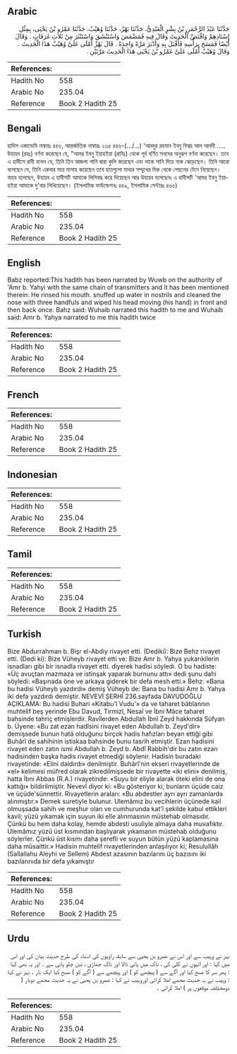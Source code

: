 ## Arabic


<div dir="rtl" lang="ar" style={{fontSize:'larger',backgroundColor:'#f8f9fa',padding:20}}>
حَدَّثَنَا عَبْدُ الرَّحْمَنِ بْنُ بِشْرٍ الْعَبْدِيُّ، حَدَّثَنَا بَهْزٌ، حَدَّثَنَا وُهَيْبٌ، حَدَّثَنَا عَمْرُو بْنُ يَحْيَى، بِمِثْلِ إِسْنَادِهِمْ وَاقْتَصَّ الْحَدِيثَ وَقَالَ فِيهِ فَمَضْمَضَ وَاسْتَنْشَقَ وَاسْتَنْثَرَ مِنْ ثَلاَثِ غَرَفَاتٍ ‏.‏ وَقَالَ أَيْضًا فَمَسَحَ بِرَأْسِهِ فَأَقْبَلَ بِهِ وَأَدْبَرَ مَرَّةً وَاحِدَةً ‏.‏ قَالَ بَهْزٌ أَمْلَى عَلَىَّ وُهَيْبٌ هَذَا الْحَدِيثَ ‏.‏ وَقَالَ وُهَيْبٌ أَمْلَى عَلَىَّ عَمْرُو بْنُ يَحْيَى هَذَا الْحَدِيثَ مَرَّتَيْنِ ‏.‏
</div>
<div style={{backgroundColor:'#f8f9fa',padding:20, marginBottom: 10}}><table> <thead> <tr> <th>References:</th> <th></th> </tr> </thead> <tbody><tr><td>Hadith No</td><td>558</td></tr><tr><td>Arabic No</td><td>235.04</td></tr><tr><td>Reference</td><td>Book 2 Hadith 25</td></tr></tbody></table></div>

## Bengali


<div dir="ltr" lang="bn" style={{fontSize:'larger',backgroundColor:'#f8f9fa',padding:20}}>
হাদিস একাডেমি নাম্বারঃ ৪৪৬, আন্তর্জাতিক নাম্বারঃ ২৩৫ ৪৪৬-(.../...) 'আবদুর রহমান ইবনু বিশ্বর আল আবদী ..... উহায়ব (রহঃ) বর্ণনা করেছেন যে, "আমর ইবনু ইয়াহইয়া (রাযিঃ) থেকে পূর্ব বর্ণিত সনদের অনুরূপ বর্ণনা করেছেন। তবে এ হাদীসে রাবী বলেন যে, তিনি তিন আজলা পানি দ্বারা কুলি করেছেন এবং নাকে পানি দিয়ে নাক ঝেড়েছেন। তিনি আরো বলেছেন যে, তিনি একবার মাত্র মাসাহ করেছেন তবে হাতগুলো মাথার সম্মুখের দিক থেকে পেছনের টেনে নিয়েছেন। বাহয বলেছেন, উহায়ব এ হাদীসটি আমাকে লিপিবদ্ধ করে দিয়েছেন আর উহায়ব বলেছেনঃ এ হাদীসটি 'আমর ইবনু ইয়াহইয়া আমাকে দু'বার লিখিয়েছেন। (ইসলামিক ফাউন্ডেশনঃ ৪৪৯, ইসলামিক সেন্টারঃ ৪৬৫)
</div>
<div style={{backgroundColor:'#f8f9fa',padding:20, marginBottom: 10}}><table> <thead> <tr> <th>References:</th> <th></th> </tr> </thead> <tbody><tr><td>Hadith No</td><td>558</td></tr><tr><td>Arabic No</td><td>235.04</td></tr><tr><td>Reference</td><td>Book 2 Hadith 25</td></tr></tbody></table></div>

## English


<div dir="ltr" lang="en" style={{fontSize:'larger',backgroundColor:'#f8f9fa',padding:20}}>
Babz reported:This hadith has been narrated by Wuwb on the authority of 'Amr b. Yahyi with the same chain of transmitters and it has been mentioned therein: He rinsed his mouth. snuffed up water in nostrils and cleaned the nose with three handfuls and wiped his head moving (his hand) in front and then back once. Bahz said: Wuhaib narrated this hadith to me and Wuhaib said: Amr b. Yahya narrated to me this hadith twice
</div>
<div style={{backgroundColor:'#f8f9fa',padding:20, marginBottom: 10}}><table> <thead> <tr> <th>References:</th> <th></th> </tr> </thead> <tbody><tr><td>Hadith No</td><td>558</td></tr><tr><td>Arabic No</td><td>235.04</td></tr><tr><td>Reference</td><td>Book 2 Hadith 25</td></tr></tbody></table></div>

## French


<div dir="ltr" lang="fr" style={{fontSize:'larger',backgroundColor:'#f8f9fa',padding:20}}>

</div>
<div style={{backgroundColor:'#f8f9fa',padding:20, marginBottom: 10}}><table> <thead> <tr> <th>References:</th> <th></th> </tr> </thead> <tbody><tr><td>Hadith No</td><td>558</td></tr><tr><td>Arabic No</td><td>235.04</td></tr><tr><td>Reference</td><td>Book 2 Hadith 25</td></tr></tbody></table></div>

## Indonesian


<div dir="ltr" lang="id" style={{fontSize:'larger',backgroundColor:'#f8f9fa',padding:20}}>

</div>
<div style={{backgroundColor:'#f8f9fa',padding:20, marginBottom: 10}}><table> <thead> <tr> <th>References:</th> <th></th> </tr> </thead> <tbody><tr><td>Hadith No</td><td>558</td></tr><tr><td>Arabic No</td><td>235.04</td></tr><tr><td>Reference</td><td>Book 2 Hadith 25</td></tr></tbody></table></div>

## Tamil


<div dir="ltr" lang="ta" style={{fontSize:'larger',backgroundColor:'#f8f9fa',padding:20}}>

</div>
<div style={{backgroundColor:'#f8f9fa',padding:20, marginBottom: 10}}><table> <thead> <tr> <th>References:</th> <th></th> </tr> </thead> <tbody><tr><td>Hadith No</td><td>558</td></tr><tr><td>Arabic No</td><td>235.04</td></tr><tr><td>Reference</td><td>Book 2 Hadith 25</td></tr></tbody></table></div>

## Turkish


<div dir="ltr" lang="tr" style={{fontSize:'larger',backgroundColor:'#f8f9fa',padding:20}}>
Bize Abdurrahman b. Bişr el-Abdiy rivayet etti. (Dediki): Bize Behz rivayet etti. (Dedi ki): Bize Vüheyb rivayet etti ve: Bize Amr b. Yahya yukarıkilerin isnadları gibi bir isnadla rivayet etti. diyerek hadisi söyledi. O bu hadiste: «Üç avuçtan mazmaza ve istinşak yaparak burnunu attı» dedi şunu dahi söyledi: «Başınada öne ve arkaya giderek bir defa mesh etti.» Behz: «Bana bu hadisi Vüheyb yazdırdı» demiş Vüheyb de: Bana bu hadisi Amr b. Yahya iki defa yazdırdı demiştir. NEVEVİ ŞERHİ 236.sayfada DAVUDOĞLU AÇIKLAMA: Bu hadisi Buhari «Kitabu'l Vudu'» da ve taharet bâblannın muhtelif beş yerinde Ebu Davud, Tirmizî, Nesaî ve İbni Mâce taharet bahsinde tahriç etmişlerdir. Ravîlerden Abdullah İbnî Zeyd hakkında Süfyan b. Üyene: «Bu zat ezan hadîsini rivayet eden Abdullah b. Zeyd'dir» demişsede bunun hatâ olduğunu birçok hadis hafızları beyan ettiği gibi Buhârî de sahihinin istiskaa bahsinde bunu tasrih etmiştir. Ezan hadisini rivayet eden zatın ismi Abdullah b. Zeyd b. Abdî Rabbih'dir bu zatın ezan hadisinden başka hadis rivayet etmediği söylenir. Hadisin buradaki rivayetinde: «Elini daldırdı» denilmiştir. Buhârî'nin ekseri rivayetlerinde de «el» kelimesi müfred olarak zikredilmişsede bir rivayette «iki elini» denilmiş, hatta İbni Abbas (R.A.) rivayetinde: «Suyu bir eliyle alarak öteki elini de ona kattığı» bildirilmiştir. Nevevî diyor ki: «Bu gösteriyor ki; bunların üçüde caiz ve üçüde'sünnettir. Rivayetlerin araları: «Bu abdestler ayrı ayrı zamanlarda alınmıştır.» Demek suretiyle bulunur. Ulemâmız bu vecihlerin üçünede kail olmuşsada sahih ve meşhur olan ve cumhurunda kat'î şekilde kabul ettikleri kavil; yüzü yıkamak için suyun iki elle alınmasının müstehab olmasıdır. Çünkü bu hem daha kolay, hemde abdesti usuliyle almaya daha muvafıktır. Ulemâmız yüzü üst kısmından başlıyarak yıkamanın müstehab olduğunu söylerler. Çünkü üst kısmı daha şerefli ve suyun bütün yüzü kaplamasına daha müsaittir.» Hadisin muhtelif rivayetlerinden anlaşılıyor ki; Resulullâh (Sallallahu Aleyhi ve Sellem) Abdest azasının bazılarını üç bazısını iki bazılarınıda bir defa yıkamıştır
</div>
<div style={{backgroundColor:'#f8f9fa',padding:20, marginBottom: 10}}><table> <thead> <tr> <th>References:</th> <th></th> </tr> </thead> <tbody><tr><td>Hadith No</td><td>558</td></tr><tr><td>Arabic No</td><td>235.04</td></tr><tr><td>Reference</td><td>Book 2 Hadith 25</td></tr></tbody></table></div>

## Urdu


<div dir="rtl" lang="ur" style={{fontSize:'larger',backgroundColor:'#f8f9fa',padding:20}}>
بہز نے وہیب سے اور اس نے عمرو بن یحییٰ سے سابقہ راویوں کی اسناد کی طرح حدیث بیان کی اور اس میں کہا : اور انہوں نے کلی کی ، ناک میں پانی ڈالا اور ناک جھاڑی ، تین چلو پانی سے ۔ اور یہ بھی کہا : پھر سر کا مسح کیا اور آگے سے ( پیچھے کو ) اور پیچھے سے ( آگے کو ) مسح کیا ایک بار ۔ بہز نے کہا : وہیب نے یہ حدیث مجھے املا کرائی اوروہیب نے کہا : عمرو بن یحییٰ نے یہ حدیث مجھے دوبار ( دومختلف موقعوں پر ) املا کرائی ۔
</div>
<div style={{backgroundColor:'#f8f9fa',padding:20, marginBottom: 10}}><table> <thead> <tr> <th>References:</th> <th></th> </tr> </thead> <tbody><tr><td>Hadith No</td><td>558</td></tr><tr><td>Arabic No</td><td>235.04</td></tr><tr><td>Reference</td><td>Book 2 Hadith 25</td></tr></tbody></table></div>